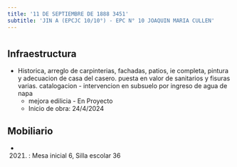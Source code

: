 ```yaml
---
title: '11 DE SEPTIEMBRE DE 1888 3451'
subtitle: 'JIN A (EPCJC 10/10°) - EPC N° 10 JOAQUIN MARIA CULLEN'
---
```


#
## Infraestructura

* Historica, arreglo de carpinterias, fachadas, patios, ie completa, pintura y adecuacion de casa del casero. puesta en valor de sanitarios y fisuras varias. catalogacion -  intervencion en subsuelo por ingreso de agua de napa 
    + mejora edilicia - En Proyecto 
    + Inicio de obra: 24/4/2024 






## Mobiliario

*  (2021) : Mesa inicial 6, Silla escolar 36 



